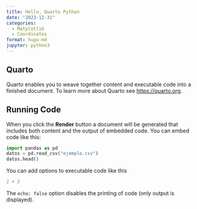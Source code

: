 ```yaml
---
title: Hello, Quarto Python
date: "2023-12-31"
categories: 
  - Matplotlib
  - Coordinates
format: hugo-md
jupyter: python3
---
```


## Quarto

Quarto enables you to weave together content and executable code into a finished document. To learn more about Quarto see <https://quarto.org>.

## Running Code

When you click the **Render** button a document will be generated that includes both content and the output of embedded code. You can embed code like this:

```python
import pandas as pd
datos = pd.read_csv("ejemplo.csv")
datos.head()
```


You can add options to executable code like this 

```python
2 + 2
```

The `echo: false` option disables the printing of code (only output is displayed).
